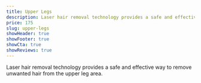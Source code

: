 ```yaml
---
title: Upper Legs
description: Laser hair removal technology provides a safe and effective way to remove unwanted hair from the upper leg area.
price: 175
slug: upper-legs
showHeader: true
showFooter: true
showCta: true
showReviews: true
---
```


Laser hair removal technology provides a safe and effective way to remove unwanted hair from the upper leg area.
